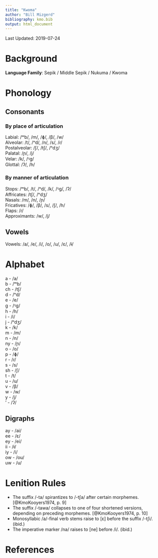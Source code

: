 ```yaml
---
title: "Kwoma"
author: "Bill Mizgerd"
bibliography: kmo.bib
output: html_document
---
```


Last Updated: 2019-07-24

# Background

**Language Family**: Sepik / Middle Sepik / Nukuma / Kwoma

# Phonology

## Consonants

### By place of articulation

Labial: /ᵐb/, /m/, /ɸ/, /β/, /w/  
Alveolar: /t/, /ⁿd/, /n/, /s/, /ɾ/  
Postalveolar: /ʃ/, /tʃ/, /ⁿdʒ/  
Palatal: /ɲ/, /j/  
Velar: /k/, /ᵑɡ/  
Glottal: /ʔ/, /h/  

### By manner of articulation

Stops: /ᵐb/, /t/, /ⁿd/, /k/, /ᵑɡ/, /ʔ/  
Affricates: /tʃ/, /ⁿdʒ/  
Nasals: /m/, /n/, /ɲ/  
Fricatives: /ɸ/, /β/, /s/, /ʃ/, /h/  
Flaps: /ɾ/  
Approximants: /w/, /j/  

## Vowels

Vowels: /a/, /e/, /i/, /o/, /u/, /ɛ/, /ɨ/  

# Alphabet

a - /a/  
b - /ᵐb/  
ch - /tʃ/  
d - /ⁿd/  
e - /e/  
g - /ᵑɡ/  
h - /h/  
i - /i/  
j - /ⁿdʒ/  
k - /k/  
m - /m/  
n - /n/  
ny - /ɲ/  
o - /o/  
p - /ɸ/  
r - /ɾ/  
s - /s/  
sh - /ʃ/  
t - /t/  
u - /u/  
v - /β/  
w - /w/  
y - /j/  
' - /ʔ/  

## Digraphs

ay - /ai/  
ee - /ɛ/  
ey - /ei/  
ii - /ɨ/  
iy - /i/  
ow - /ou/  
uw - /u/  

# Lenition Rules

* The suffix /-ta/ spirantizes to /-tʃa/ after certain morphemes. [@KmoKooyers1974, p. 9]
* The suffix /-tawa/ collapses to one of four shortened versions, depending on preceding morphemes. [@KmoKooyers1974, p. 10]
* Monosyllabic /a/-final verb stems raise to [ɛ] before the suffix /-tʃi/. (ibid.)
* The imperative marker /na/ raises to [ne] before /i/. (ibid.)

# References
